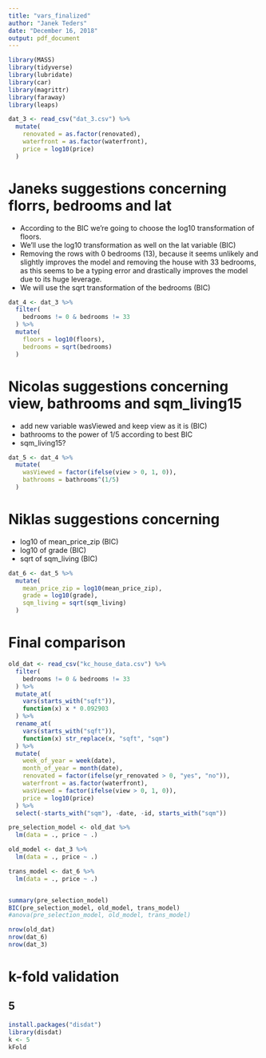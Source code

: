 ```yaml
---
title: "vars_finalized"
author: "Janek Teders"
date: "December 16, 2018"
output: pdf_document
---
```


```r
library(MASS)
library(tidyverse)
library(lubridate)
library(car)
library(magrittr)
library(faraway)
library(leaps)

dat_3 <- read_csv("dat_3.csv") %>%
  mutate(
    renovated = as.factor(renovated),
    waterfront = as.factor(waterfront),
    price = log10(price)
  )
```

# Janeks suggestions concerning florrs, bedrooms and lat

- According to the BIC we're going to choose the log10 transformation of floors.
- We'll use the log10 transformation as well on the lat variable (BIC)
- Removing the rows with 0 bedrooms (13), because it seems unlikely and slightly improves the model and removing the house with 33 bedrooms, as this seems to be a typing error and drastically improves the model due to its huge leverage.
- We will use the sqrt transformation of the bedrooms (BIC)
```r
dat_4 <- dat_3 %>%
  filter(
    bedrooms != 0 & bedrooms != 33
  ) %>%
  mutate(
    floors = log10(floors),
    bedrooms = sqrt(bedrooms)
  )
```

# Nicolas suggestions concerning view, bathrooms and sqm_living15

- add new variable wasViewed and keep view as it is (BIC)
- bathrooms to the power of 1/5 according to best BIC
- sqm_living15?

```r
dat_5 <- dat_4 %>%
  mutate(
    wasViewed = factor(ifelse(view > 0, 1, 0)),
    bathrooms = bathrooms^(1/5)
  )
```

# Niklas suggestions concerning 

- log10 of mean_price_zip (BIC)
- log10 of grade (BIC)
- sqrt of sqm_living (BIC)

```r
dat_6 <- dat_5 %>%
  mutate(
    mean_price_zip = log10(mean_price_zip),
    grade = log10(grade),
    sqm_living = sqrt(sqm_living)
  )
```

# Final comparison

```r
old_dat <- read_csv("kc_house_data.csv") %>%
  filter(
    bedrooms != 0 & bedrooms != 33
  ) %>%
  mutate_at(
    vars(starts_with("sqft")),
    function(x) x * 0.092903
  ) %>%
  rename_at(
    vars(starts_with("sqft")),
    function(x) str_replace(x, "sqft", "sqm")
  ) %>%
  mutate(
    week_of_year = week(date),
    month_of_year = month(date),
    renovated = factor(ifelse(yr_renovated > 0, "yes", "no")),
    waterfront = as.factor(waterfront),
    wasViewed = factor(ifelse(view > 0, 1, 0)),
    price = log10(price)
  ) %>%
  select(-starts_with("sqm"), -date, -id, starts_with("sqm"))

pre_selection_model <- old_dat %>%
  lm(data = ., price ~ .)

old_model <- dat_3 %>%
  lm(data = ., price ~ .)

trans_model <- dat_6 %>%
  lm(data = ., price ~ .)


summary(pre_selection_model)
BIC(pre_selection_model, old_model, trans_model)
#anova(pre_selection_model, old_model, trans_model)

nrow(old_dat)
nrow(dat_6)
nrow(dat_3)
```

# k-fold validation
## 5
```r
install.packages("disdat")
library(disdat)
k <- 5
kFold
```

